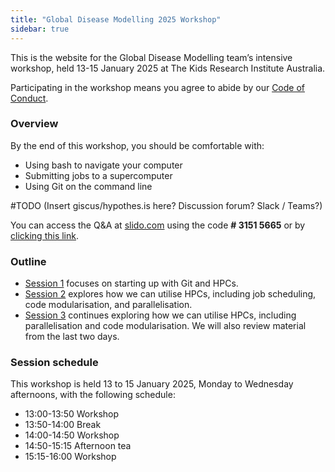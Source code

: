 ```yaml
---
title: "Global Disease Modelling 2025 Workshop"
sidebar: true
---
```


This is the website for the Global Disease Modelling team's intensive workshop, held 13-15 January 2025 at The Kids Research Institute Australia.

Participating in the workshop means you agree to abide by our [Code of Conduct](code-of-conduct.qmd).

### Overview

By the end of this workshop, you should be comfortable with:

-   Using bash to navigate your computer
-   Submitting jobs to a supercomputer
-   Using Git on the command line

#TODO (Insert giscus/hypothes.is here? Discussion forum? Slack / Teams?)

You can access the Q&A at [slido.com](https://www.slido.com/) using the code **\# 3151 5665** or by [clicking this link](https://app.sli.do/event/t1wc4szfSZLy9CzTgTEove).

### Outline

-   [Session 1](session-1.qmd) focuses on starting up with Git and HPCs.
-   [Session 2](session-2.qmd) explores how we can utilise HPCs, including job scheduling, code modularisation, and parallelisation.
-   [Session 3](session-3.qmd) continues exploring how we can utilise HPCs, including parallelisation and code modularisation. We will also review material from the last two days.

### Session schedule

This workshop is held 13 to 15 January 2025, Monday to Wednesday afternoons, with the following schedule:

-   13:00-13:50 Workshop
-   13:50-14:00 Break
-   14:00-14:50 Workshop
-   14:50-15:15 Afternoon tea
-   15:15-16:00 Workshop
